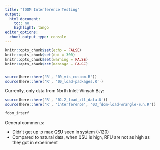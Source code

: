 ```yaml
---
title: "fDOM Interference Testing"
output:
  html_document:
    toc: no
    highlight: tango
editor_options:
  chunk_output_type: console
---
```


```r
knitr::opts_chunk$set(echo = FALSE)
knitr::opts_chunk$set(dpi = 300)
knitr::opts_chunk$set(warning = FALSE)
knitr::opts_chunk$set(message = FALSE)


source(here::here('R', '00_vis_custom.R'))
source(here::here('R', '00_load-packages.R'))
```

Currently, only data from North Inlet-Winyah Bay:

```r

source(here::here('R', '02.2_load_all_data.R'))
source(here::here('R', 'interference', '03_fdom-load-wrangle-run.R'))
```

```r
fdom_interf
```

General comments:

+   Didn’t get up to max QSU seen in system (~120)
+   Compared to natural data, when QSU is high, RFU are not as high as they got in experiment
